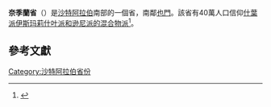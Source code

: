{{Infobox settlement
| name                    = 奈季蘭省
| native_name             = 
| official_name           = منطقة نجران
| image_skyline           = Wadi najran dam.jpg
| image_caption           = 
| image_map               = Najran in Saudi Arabia.svg
| map_caption             = 紅色為奈季蘭省
| coordinates=
| coor_pinpoint           =
| seat_type               = 
| seat                    =
| parts_type              = 
| parts_style             = para
| p1                      = 8
| area_total_km2          = 149511
| area_footnotes          = 
| population_as_of        = 2010 
| population_footnotes    = 
| population_total        = 505,652 
| population_note         =  
| population_density_km2  = auto
| postal_code_type        = 
| postal_code             = 10
| leader_party            = 
| website                 = 
| footnotes               = 
}}
'''奈季蘭省'''（{{lang-ar|منطقة نجران|}}）是[[沙特阿拉伯|沙特阿拉伯]]南部的一個省，南鄰[[也門|也門]]。該省有40萬人口信仰[[什葉派|什葉派]][[伊斯玛仪派|伊斯玛莉什叶派和逊尼派的混合物派]]<ref name="SaudiFRIDE">{{cite web|title=‘Strong Foundations’? The Imperative for Reform in Saudi Arabia|url=http://edoc.bibliothek.uni-halle.de/servlets/MCRFileNodeServlet/HALCoRe_derivate_00003652/Strong%20Foundations.pdf|publisher=FRIDE (Spanish Think-tank organization)|accessdate=2012-04-15|author=Ana Echagüe|author2=Edward Burke|pages=1–23|date=2009-06|deadurl=yes|archiveurl=https://web.archive.org/web/20131029194738/http://edoc.bibliothek.uni-halle.de/servlets/MCRFileNodeServlet/HALCoRe_derivate_00003652/Strong%20Foundations.pdf|archivedate=2013-10-29|df=}}</ref>。

==參考文獻==
{{reflist}}

{{沙特阿拉伯省份}}
{{DEFAULTSORT:Najran}}
[[Category:沙特阿拉伯省份|Category:沙特阿拉伯省份]]
{{沙特阿拉伯小作品}}